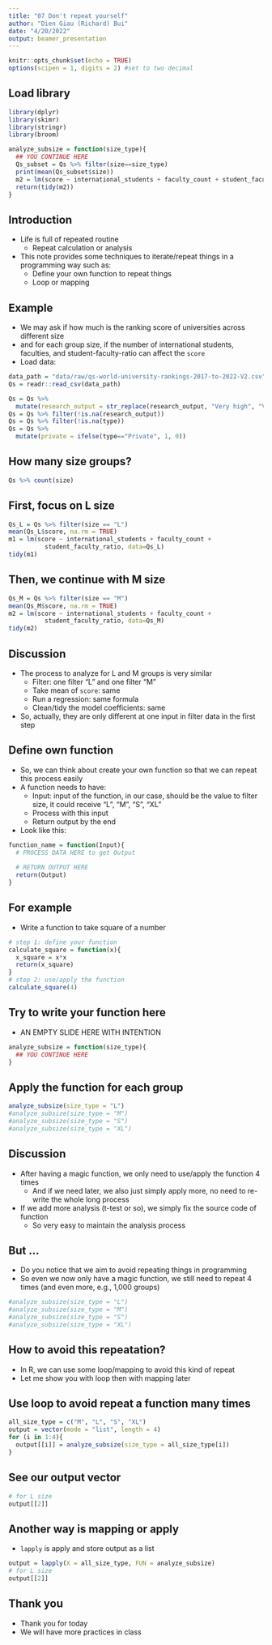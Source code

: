 ```yaml
---
title: "07 Don't repeat yourself"
author: "Dien Giau (Richard) Bui"
date: "4/20/2022"
output: beamer_presentation
---
```


```r
knitr::opts_chunk$set(echo = TRUE)
options(scipen = 1, digits = 2) #set to two decimal 
```

## Load library

```r
library(dplyr)
library(skimr)
library(stringr)
library(broom)
```

```r
analyze_subsize = function(size_type){
  ## YOU CONTINUE HERE
  Qs_subset = Qs %>% filter(size==size_type)
  print(mean(Qs_subset$size))
  m2 = lm(score ~ international_students + faculty_count + student_faculty_ratio, data=Qs_subset)
  return(tidy(m2))
}
```

## Introduction

- Life is full of repeated routine
    - Repeat calculation or analysis
- This note provides some techniques to iterate/repeat things in a programming way such as:
    - Define your own function to repeat things
    - Loop or mapping
    
## Example

- We may ask if how much is the ranking score of universities across different size
- and for each group size, if the number of international students, faculties, and student-faculty-ratio can affect the `score`
- Load data:

```r
data_path = "data/raw/qs-world-university-rankings-2017-to-2022-V2.csv"
Qs = readr::read_csv(data_path)

Qs = Qs %>% 
  mutate(research_output = str_replace(research_output, "Very high", "Very High"))
Qs = Qs %>% filter(!is.na(research_output))
Qs = Qs %>% filter(!is.na(type))
Qs = Qs %>% 
  mutate(private = ifelse(type=="Private", 1, 0))
```

## How many size groups?

```r
Qs %>% count(size)
```

## First, focus on L size

```r
Qs_L = Qs %>% filter(size == "L")
mean(Qs_L$score, na.rm = TRUE)
m1 = lm(score ~ international_students + faculty_count + 
          student_faculty_ratio, data=Qs_L)
tidy(m1)
```

## Then, we continue with M size

```r
Qs_M = Qs %>% filter(size == "M")
mean(Qs_M$score, na.rm = TRUE)
m2 = lm(score ~ international_students + faculty_count + 
          student_faculty_ratio, data=Qs_M)
tidy(m2)
```

## Discussion

- The process to analyze for L and M groups is very similar
    - Filter: one filter "L" and one filter "M"
    - Take mean of `score`: same
    - Run a regression: same formula
    - Clean/tidy the model coefficients: same

- So, actually, they are only different at one input in filter data in the first step

## Define own function

- So, we can think about create your own function so that we can repeat this process easily
- A function needs to have:
    - Input: input of the function, in our case, should be the value to filter size, it could receive "L", "M", "S", "XL"
    - Process with this input
    - Return output by the end
- Look like this:
```r
function_name = function(Input){
  # PROCESS DATA HERE to get Output
  
  # RETURN OUTPUT HERE
  return(Output)
}
```


## For example

- Write a function to take square of a number

```r
# step 1: define your function
calculate_square = function(x){
  x_square = x*x
  return(x_square)
}
# step 2: use/apply the function
calculate_square(4)
```


## Try to write your function here

- AN EMPTY SLIDE HERE WITH INTENTION
```r
analyze_subsize = function(size_type){
  ## YOU CONTINUE HERE
}
```


## Apply the function for each group

```r
analyze_subsize(size_type = "L")
#analyze_subsize(size_type = "M")
#analyze_subsize(size_type = "S")
#analyze_subsize(size_type = "XL")
```

## Discussion

- After having a magic function, we only need to use/apply the function 4 times
    - And if we need later, we also just simply apply more, no need to re-write the whole long process
- If we add more analysis (t-test or so), we simply fix the source code of function
    - So very easy to maintain the analysis process

## But ... 

- Do you notice that we aim to avoid repeating things in programming
- So even we now only have a magic function, we still need to repeat 4 times (and even more, e.g., 1,000 groups)

```r
#analyze_subsize(size_type = "L")
#analyze_subsize(size_type = "M")
#analyze_subsize(size_type = "S")
#analyze_subsize(size_type = "XL")
```

## How to avoid this repeatation?

- In R, we can use some loop/mapping to avoid this kind of repeat
- Let me show you with loop then with mapping later

## Use loop to avoid repeat a function many times

```r
all_size_type = c("M", "L", "S", "XL")
output = vector(mode = "list", length = 4)
for (i in 1:4){
  output[[i]] = analyze_subsize(size_type = all_size_type[i])
}
```

## See our output vector

```r
# for L size
output[[2]]
```

## Another way is mapping or apply

- `lapply` is apply and store output as a list
```r
output = lapply(X = all_size_type, FUN = analyze_subsize)
# for L size
output[[2]]
```


## Thank you

- Thank you for today
- We will have more practices in class



















